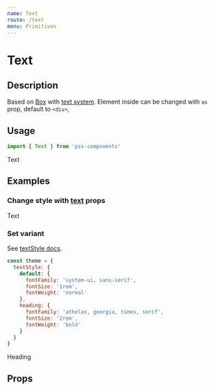 ```yaml
---
name: Text
route: /text
menu: Primitives
---
```



# Text

## Description

Based on [Box](/box) with [text system](https://github.com/exah/pss/blob/master/docs/api.md#text). Element inside can be changed with `as` prop, default to `<div>`,

## Usage

```js
import { Text } from 'pss-components'
```

<Playground>
  <Text>Text</Text>
</Playground>


## Examples

### Change style with [text](https://github.com/exah/pss/blob/master/docs/api.md#text) props

<Playground>
  <Text
    as='p'
    textAlign='center'
    fontFamily='system-ui'
    fontSize={24}
    lineHeight={2}
    fontWeight={300}
    letterSpacing='0.2px'
    color='tomato'
  >
    Text
  </Text>
</Playground>


### Set variant

See [textStyle docs](https://github.com/exah/pss/blob/master/docs/api.md#textstyle).

```js
const theme = {
  textStyle: {
    default: {
      fontFamily: 'system-ui, sans-serif',
      fontSize: '1rem',
      fontWeight: 'normal'
    },
    heading: {
      fontFamily: 'athelas, georgia, times, serif',
      fontSize: '2rem',
      fontWeight: 'bold'
    }
  }
}
```

<Playground>
  <ThemeProvider theme={theme}>
    <Text as='h2' variant='heading'>
      Heading
    </Text>
  </ThemeProvider>
</Playground>

## Props

<PropsTable of={Text} />
